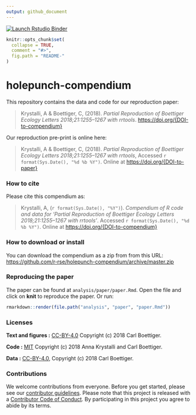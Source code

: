 ```yaml
---
output: github_document
---
```


<!-- README.md is generated from README.Rmd. Please edit that file -->

<!-- badges: start -->
[![Launch Rstudio Binder](http://mybinder.org/badge_logo.svg)](https://mybinder.org/v2/gh/verenakunz/holepunch-workshop/docker?urlpath=rstudio)
<!-- badges: end -->


```r
knitr::opts_chunk$set(
  collapse = TRUE,
  comment = "#>",
  fig.path = "README-"
)
```

# holepunch-compendium

This repository contains the data and code for our reproduction paper:

> Krystalli, A & Boettiger, C, (2018). _Partial Reproduction of Boettiger Ecology Letters 2018;21:1255–1267 with rrtools_.  <https://doi.org/{DOI-to-compendium}>

Our reproduction pre-print is online here:

> Krystalli, A & Boettiger, C, (2018). _Partial Reproduction of Boettiger Ecology Letters 2018;21:1255–1267 with rrtools_, Accessed `r format(Sys.Date(), "%d %b %Y")`. Online at <https://doi.org/{DOI-to-paper}>


### How to cite

Please cite this compendium as:

> Krystalli, A, (`r format(Sys.Date(), "%Y")`). _Compendium of R code and data for 'Partial Reproduction of Boettiger Ecology Letters 2018;21:1255–1267 with rrtools'_. Accessed `r format(Sys.Date(), "%d %b %Y")`. Online at <https://doi.org/{DOI-to-compendium}>

### How to download or install

You can download the compendium as a zip from from this URL: <https://github.com/r-rse/holepunch-compendium/archive/master.zip>


### Reproducing the paper

The paper can be found at `analysis/paper/paper.Rmd`. Open the file and
click on **knit** to reproduce the paper. Or run:

``` r
rmarkdown::render(file.path("analysis", "paper", "paper.Rmd"))
```



### Licenses

**Text and figures :**  [CC-BY-4.0](http://creativecommons.org/licenses/by/4.0/) Copyright (c) 2018 Carl Boettiger.

**Code :** [MIT](LICENSE.md) Copyright (c) 2018 Anna Krystalli and Carl Boettiger.

**Data :** [CC-BY-4.0](http://creativecommons.org/licenses/by/4.0/), Copyright (c) 2018 Carl Boettiger.

### Contributions

We welcome contributions from everyone. Before you get started, please see our [contributor guidelines](CONTRIBUTING.md). Please note that this project is released with a [Contributor Code of Conduct](CONDUCT.md). By participating in this project you agree to abide by its terms.

